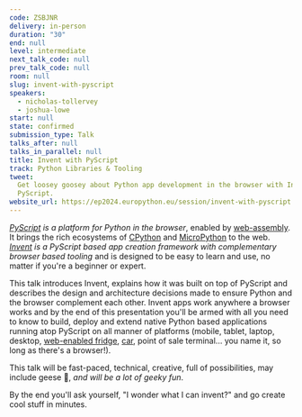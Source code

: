 ```yaml
---
code: ZSBJNR
delivery: in-person
duration: "30"
end: null
level: intermediate
next_talk_code: null
prev_talk_code: null
room: null
slug: invent-with-pyscript
speakers:
  - nicholas-tollervey
  - joshua-lowe
start: null
state: confirmed
submission_type: Talk
talks_after: null
talks_in_parallel: null
title: Invent with PyScript
track: Python Libraries & Tooling
tweet:
  Get loosey goosey about Python app development in the browser with Invent and
  PyScript.
website_url: https://ep2024.europython.eu/session/invent-with-pyscript
---
```


_[PyScript](https://pyscript.net/) is a platform for Python in the browser_,
enabled by [web-assembly](https://webassembly.org/). It brings the rich
ecosystems of [CPython](https://python.org/) and
[MicroPython](https://micropython.org) to the web.
_[Invent](https://invent-framework.github.io/) is a PyScript based app creation
framework with complementary browser based tooling_ and is designed to be easy
to learn and use, no matter if you're a beginner or expert.

This talk introduces Invent, explains how it was built on top of PyScript and
describes the design and architecture decisions made to ensure Python and the
browser complement each other. Invent apps work anywhere a browser works and by
the end of this presentation you'll be armed with all you need to know to build,
deploy and extend native Python based applications running atop PyScript on all
manner of platforms (mobile, tablet, laptop, desktop,
[web-enabled fridge](https://www.standard.co.uk/shopping/esbest/home-garden/kitchen-appliances/best-smart-fridges-b1002542.html),
[car](https://www.youtube.com/watch?v=GkhbN9B9bbs), point of sale terminal...
you name it, so long as there's a browser!).

This talk will be fast-paced, technical, creative, full of possibilities, may
include geese 🪿, _and will be a lot of geeky fun_.

By the end you'll ask yourself, "I wonder what I can invent?" and go create cool
stuff in minutes.

